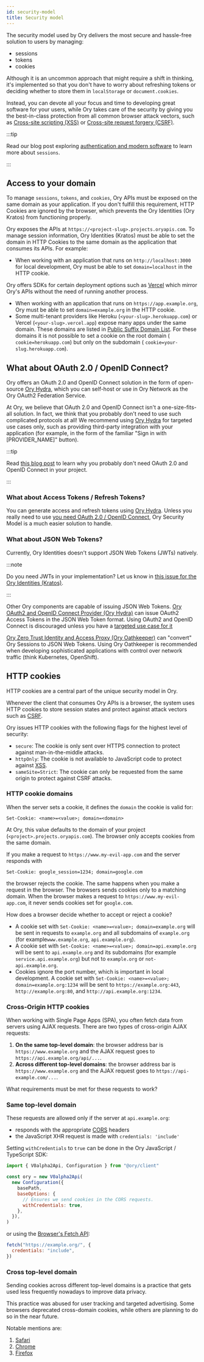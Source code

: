 ```yaml
---
id: security-model
title: Security model
---
```


The security model used by Ory delivers the most secure and hassle-free solution to users by managing:

- sessions
- tokens
- cookies

Although it is an uncommon approach that might require a shift in thinking, it's implemented so that you don't have to worry about
refreshing tokens or deciding whether to store them in `localStorage` or `document.cookies`.

Instead, you can devote all your focus and time to developing great software for your users, while Ory takes care of the security
by giving you the best-in-class protection from all common browser attack vectors, such as
[Cross-site scripting (XSS)](https://owasp.org/www-community/attacks/xss/) or
[Cross-site request forgery (CSRF)](https://owasp.org/www-community/attacks/csrf/).

:::tip

Read our blog post exploring [authentication and modern software](https://www.ory.sh/auth-and-modern-software/) to learn more
about `sessions`.

:::

## Access to your domain

To manage `sessions`, `tokens`, and `cookies`, Ory APIs must be exposed on the same domain as your application. If you don't
fulfill this requirement, HTTP Cookies are ignored by the browser, which prevents the Ory Identities (Ory Kratos) from functioning
properly.

Ory exposes the APIs at `https://<project-slug>.projects.oryapis.com`. To manage session information, Ory Identities (Kratos) must
be able to set the domain in HTTP Cookies to the same domain as the application that consumes its APIs. For example:

- When working with an application that runs on `http://localhost:3000` for local development, Ory must be able to set
  `domain=localhost` in the HTTP cookie.

Ory offers SDKs for certain deployment options such as [Vercel](getting-started/integrate-auth/nextjs.mdx) which mirror Ory's APIs
without the need of running another process.

- When working with an application that runs on `https://app.example.org`, Ory must be able to set `domain=example.org` in the
  HTTP cookie.
- Some multi-tenant providers like Heroku (`<your-slug>.herokuapp.com`) or Vercel (`<your-slug>.vercel.app`) expose many apps
  under the same domain. These domains are listed in
  [Public Suffix Domain List](https://publicsuffix.org/list/public_suffix_list.dat). For these domains it is not possible to set a
  cookie on the root domain ( `cookie=herokuapp.com`) but only on the subdomain ( `cookie=your-slug.herokuapp.com`).

## What about OAuth 2.0 / OpenID Connect?

Ory offers an OAuth 2.0 and OpenID Connect solution in the form of open-source [Ory Hydra](https://github.com/ory/hydra), which
you can self-host or use in Ory Network as the Ory OAuth2 Federation Service.

At Ory, we believe that OAuth 2.0 and OpenID Connect isn't a one-size-fits-all solution. In fact, we think that you probably don't
need to use such complicated protocols at all! We recommend using [Ory Hydra](https://github.com/ory/hydra) for targeted use cases
only, such as providing third-party integration with your application (for example, in the form of the familiar "Sign in with
[PROVIDER_NAME]" button).

:::tip

Read [this blog post](https://www.ory.sh/oauth2-openid-connect-do-you-need-use-cases-examples/) to learn why you probably don't
need OAuth 2.0 and OpenID Connect in your project.

:::

### What about Access Tokens / Refresh Tokens?

You can generate access and refresh tokens using [Ory Hydra](https://github.com/ory/hydra). Unless you really need to use
[you need OAuth 2.0 / OpenID Connect](https://www.ory.sh/oauth2-openid-connect-do-you-need-use-cases-examples/), Ory Security
Model is a much easier solution to handle.

### What about JSON Web Tokens?

Currently, Ory Identities doesn't support JSON Web Tokens (JWTs) natively.

:::note

Do you need JWTs in your implementation? Let us know in
[this issue for the Ory Identities (Kratos)](https://github.com/ory/kratos/issues/2487).

:::

Other Ory components are capable of issuing JSON Web Tokens.
[Ory OAuth2 and OpenID Connect Provider (Ory Hydra)](https://www.ory.sh/hydra) can issue OAuth2 Access Tokens in the JSON Web
Token format. Using OAuth2 and OpenID Connect is discouraged unless you have a
[targeted use case for it](https://www.ory.sh/oauth2-openid-connect-do-you-need-use-cases-examples/)

[Ory Zero Trust Identity and Access Proxy (Ory Oathkeeper)](https://www.ory.sh/oathkeeper) can "convert" Ory Sessions to JSON Web
Tokens. Using Ory Oathkeeper is recommended when developing sophisticated applications with control over network traffic (think
Kubernetes, OpenShift).

## HTTP cookies

HTTP cookies are a central part of the unique security model in Ory.

Whenever the client that consumes Ory APIs is a browser, the system uses HTTP cookies to store session states and protect against
attack vectors such as [CSRF](https://owasp.org/www-community/attacks/csrf).

Ory issues HTTP cookies with the following flags for the highest level of security:

- `secure`: The cookie is only sent over HTTPS connection to protect against man-in-the-middle attacks.
- `httpOnly`: The cookie is not available to JavaScript code to protect against
  [XSS](https://owasp.org/www-community/attacks/xss/).
- `sameSite=Strict`: The cookie can only be requested from the same origin to protect against CSRF attacks.

### HTTP cookie domains

When the server sets a cookie, it defines the `domain` the cookie is valid for:

```
Set-Cookie: <name>=<value>; domain=<domain>
```

At Ory, this value defaults to the domain of your project (`<project>.projects.oryapis.com`). The browser only accepts cookies
from the same domain.

If you make a request to `https://www.my-evil-app.com` and the server responds with

```
Set-Cookie: google_session=1234; domain=google.com
```

the browser rejects the cookie. The same happens when you make a request in the browser. The browsers sends cookies only to a
matching domain. When the browser makes a request to `https://www.my-evil-app.com`, it never sends cookies set for `google.com`.

How does a browser decide whether to accept or reject a cookie?

- A cookie set with `Set-Cookie: <name>=<value>; domain=example.org` will be sent in requests to `example.org` and all subdomains
  of `example.org` (for example`www.example.org`, `api.example.org`).
- A cookie set with `Set-Cookie: <name>=<value>; domain=api.example.org` will be sent to `api.example.org` and its subdomains (for
  example `service.api.example.org`) but not to `example.org` or `not-api.example.org`.
- Cookies ignore the port number, which is important in local development. A cookie set with
  `Set-Cookie: <name>=<value>; domain=example.org:1234` will be sent to `https://example.org:443`, `http://example.org:80`, and
  `http://api.example.org:1234`.

### Cross-Origin HTTP cookies

When working with Single Page Apps (SPA), you often fetch data from servers using AJAX requests. There are two types of
cross-origin AJAX requests:

1. **On the same top-level domain**: the browser address bar is `https://www.example.org` and the AJAX request goes to
   `https://api.example.org/api/...`.
2. **Across different top-level domains**: the browser address bar is `https://www.example.org` and the AJAX request goes to
   `https://api-example.com/...`.

What requirements must be met for these requests to work?

### Same top-level domain

These requests are allowed only if the server at `api.example.org`:

- responds with the appropriate [CORS](https://developer.mozilla.org/en-US/docs/Web/HTTP/CORS) headers
- the JavaScript XHR request is made with `credentials: 'include'`

Setting `withCredentials` to `true` can be done in the Ory JavaScript / TypeScript SDK:

```js
import { V0alpha2Api, Configuration } from "@ory/client"

const ory = new V0alpha2Api(
  new Configuration({
    basePath,
    baseOptions: {
      // Ensures we send cookies in the CORS requests.
      withCredentials: true,
    },
  }),
)
```

or using the [Browser's Fetch API](https://developer.mozilla.org/en-US/docs/Web/API/Fetch_API):

```js
fetch("https://example.org/", {
  credentials: "include",
})
```

### Cross top-level domain

Sending cookies across different top-level domains is a practice that gets used less frequently nowadays to improve data privacy.

This practice was abused for user tracking and targeted advertising. Some browsers deprecated cross-domain cookies, while others
are planning to do so in the near future.

Notable mentions are:

1. [Safari](https://www.infoq.com/news/2020/04/safari-third-party-cookies-block/)
2. [Chrome](https://www.adexchanger.com/privacy/google-will-limit-cross-site-tracking-in-chrome-by-default-starting-in-february/)
3. [Firefox](https://www.theverge.com/2019/6/4/18650363/firefox-block-trackers-default-enhanced-tracking-protection)
